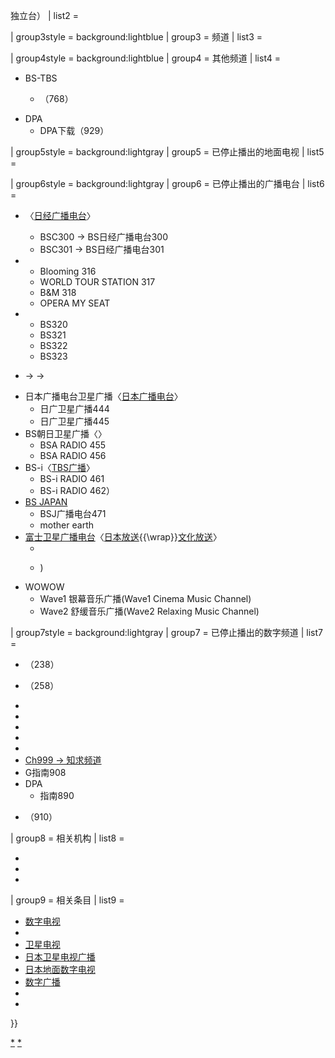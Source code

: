 {{Navbox
| name          = BS数字广播
| title         = [[日本的卫星广播|日本卫星数字电视广播]]
| state         = autocollapse
| liststyle     = text-align:left
| bodyclass     = hlist hlist-pipe

| above         = 注：1.（）内的数字为该卫星数字频道的主频道号；2.〈〉内为非广播公司的卫星数字广播运营商；3.◆标记的为付费电视频道。

| group1style   = background:lightblue
| group1        = [[公共广播机构]]
| list1         = {{Navbox subgroup
  | group1style = background:#cee4ae
  | group1      = [[2K解析度]]
  | list1       =
* [[日本广播协会]]
** [[NHK BS1]]（101）
** [[NHK BS Premium]]（103）
* [[放送大学]]
** BS校园ex（231）
** BS校园on（232）
** 广播电台（531）
  | group2style = background:#f2f2b0
  | group2      = [[4K超高清]]
  | list2       = 
* [[NHK BS4K]]（101）
  | group3style = background:#f6bfbc
  | group3      = [[8K超高清]]
  | list3       = 
* [[NHK BS8K]]（102）
  }}

| group2style   = background:lightblue
| group2        = [[商业广播机构]]<br /><small>（[[电视联播网|联播网]]{{\wrap}}独立台）</small>
| list2         = {{Navbox subgroup
  | group1style = background:#cee4ae
  | group1      = [[2K解析度]]
  | list1       = 
* [[BS日本]]（141）
* [[BS朝日]]（151）
* [[BS-TBS|BS i → BS-TBS]]（161）
* [[BS東視|BS Japan → BS东视]]（171）
* [[BS富士]]（181）
* [[WOWOW]]◆
** 旗舰台（191)
** 现场台（192）
** 银幕台（193）
* [[日本BS放送|BS11]]（211）
* [[World Hi-Vision Channel|BS12 TwellV]]（222）
* [[BS松竹東急]]（260）
  | group2style = background:#f2f2b0
  | group2      = [[4K超高清]]
  | list2       = 
* [[BS日本|BS日本 4K]]（141）
* [[BS朝日|BS朝日 4K]]（151）
* [[BS-TBS|BS-TBS 4K]]（161）
* [[BS東視|BS东视 4K]]（171）
* [[BS富士|BS富士 4K]]（181）
  }}

| group3style   = background:lightblue
| group3        = {{Link-ja|SKY PerfectTV! (基干广播)|スカパー! (東経110度BS・CSデジタル放送)|SKY PerfectTV!}}频道
| list3         = {{Navbox subgroup
  | group1style = background:#cee4ae
  | group1      = [[2K解析度]]
  | list1       = 
* {{Link-ja|星空频道 (日本)|スター・チャンネル|星空频道}}◆
** 1（200）
** 2（201）
** 3（202）
* {{Link-ja|绿色频道|グリーンチャンネル}}◆（234）
* [[Animax]]◆（236）
* {{Link-ja|BS SKY PerfectTV!|BSスカパー!}}◆（241）
* [[J SPORTS]]◆
** 1（242）
** 2（243）
** 3（244）
** 4（245）
* {{Link-ja|釣魚視界|釣りビジョン|BS钓鱼视界}}◆（251）
* {{Link-ja|WOWOW PLUS|WOWOWプラス|Imagica BS → Imagica BS·电影 → Cinefilm WOWOW → WOWOW PLUS}}◆（252）
* {{Link-ja|日本电影专业频道|日本映画専門チャンネル}}◆（255）
* [[迪士尼频道]]◆（256）
  | group2style = background:#f2f2b0
  | group2      = [[4K超高清]]
  | list2       = 
* {{Link-ja|The Cinema|ザ・シネマ}} 4K◆（203）
* {{Link-ja|Shop Channel|ショップチャンネル}} 4K（211）
* 4K [[QVC#QVC_Japan|QVC]]（221）
  }}

| group4style   = background:lightblue
| group4        = 其他频道
| list4         = 
* BS-TBS
** {{Link-ja|G指南|Gガイド}}（768）
* DPA
** DPA下载（929）

| group5style   = background:lightgray
| group5        = 已停止播出的地面电视
| list5         = {{Navbox subgroup
  | group1      = 一般广播
  | list1       = 
* NHK BS1（旧）
* [[NHK衛星第2頻道|NHK BS2]]
* [[NHK卫星数字高清頻道|NHK BShi]]
  | group2     = {{nowrap|[[日本的卫星广播|收视困难对策]]<small>（{{Link-ja|数字广播促进协会|デジタル放送推進協会|DPA}}）</small>}}
  | list2      = 
* [[NHK綜合頻道|NHK东京综合]]（291）
* [[NHK教育頻道|NHK东京教育电视]]（292）
* [[日本电视台]]（294）
* [[朝日電視台]]（295）
* [[TBS电视台]]（296）
* [[东京电视台]]（297）
* [[富士电视台]]（298）
}}

| group6style   = background:lightgray
| group6        = 已停止播出的广播电台
| list6         = 
* {{Link-ja|BS传播|ビー・エス・コミュニケーションズ}}〈[[日经广播电台]]〉
** BSC300 → BS日经广播电台300
** BSC301 → BS日经广播电台301
* {{Link-ja|Music Bird|ミュージックバード|Music Bird（BS BIRD）}}
** Blooming 316
** WORLD TOUR STATION 317
** B&M 318
** OPERA MY SEAT
* {{Link-ja|JFN卫星广播电台|JFN衛星放送}}
** BS320
** BS321
** BS322
** BS323
* {{Link-ja|St.GIGA|St.GIGA}} → {{Link-ja|CLUB COSMO|CLUB COSMO}} → {{Link-ja|World Independent Networks Japan|World Independent Networks Japan|WINJ}}
* 日本广播电台卫星广播〈[[日本广播电台]]〉
** 日广卫星广播444
** 日广卫星广播445
* BS朝日卫星广播〈{{Link-ja|日本FM广播网公司|ジャパンエフエムネットワーク}}〉
** BSA RADIO 455
** BSA RADIO 456
* BS-i〈[[TBS广播]]〉
** BS-i RADIO 461
** BS-i RADIO 462）
* [[BS JAPAN]]
** BSJ广播电台471
** mother earth
* [[BS富士|富士卫星广播电台]]〈[[日本放送]]{{\wrap}}[[文化放送 (日本)|文化放送]]〉
** {{Link-ja|LFX488|LFX488}}
** {{Link-ja|BSQR489|BSQR489}})
* WOWOW
** Wave1 银幕音乐广播(Wave1 Cinema Music Channel)
** Wave2 舒缓音乐广播(Wave2 Relaxing Music Channel)

| group7style   = background:lightgray
| group7        = 已停止播出的数字频道
| list7         = 
* {{Link-ja|BS福斯|ビーエスFOX|FOX bs238 → FOX体育娱乐}}（238）
* {{Link-ja|Dlife|Dlife}}（258）
* {{Link-ja|Megaport广播公司|メガポート放送}}
* {{Link-ja|Digicas|Digicas}}
* {{Link-ja|日本数字广播|NDB数字}}
* {{Link-ja|数字服务|メディアサーブ|BS955}}
* {{Link-ja|日本Mediark|メディアーク|Tivi! 963}}
* [[日本BS放送|Ch999 → 知求频道]]
* G指南908 
* DPA
** 指南890
* {{Link-ja|Weathernews (BS数字广播)|ウェザーニュース (BSデジタル放送)|WNI·910}}（910）

| group8        = 相关机构
| list8         = 
* {{Link-ja|数字广播促进协会|デジタル放送推進協会}}
* {{Link-ja|广播卫星系统公司|放送衛星システム}}
* {{Link-ja|日本卫星电视运营商列表|BS放送事業者一覧}}

| group9        = 相关条目
| list9         = 
* [[数字电视]]
* {{Link-ja|日本数字广播列表|デジタル放送の一覧}}
* [[卫星电视]]
* [[日本卫星电视广播]]
* [[日本地面数字电视]]
* [[数字广播]]
* {{Link-ja|BS数字音频广播|BSデジタル音声放送}}
* {{Link-ja|数据广播|データ放送}}

}}<noinclude>
[[Category:日本電視台模板|{{PAGENAME}}]]
[[Category:日本卫星电视|*]]
[[Category:日本数字电视|*]]
</noinclude>
